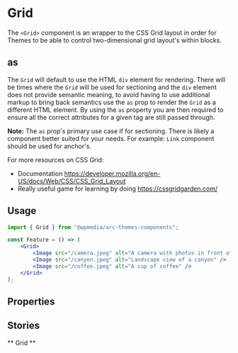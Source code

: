 


<Meta title="Components/Grid" component={Grid} />

# Grid

The `<Grid>` component is an wrapper to the CSS Grid layout in order for Themes to
be able to control two-dimensional grid layout's within blocks.

## as

The `Grid` will default to use the HTML `div` element for rendering. There will be times
where the `Grid` will be used for sectioning and the `div` element does not provide semantic
meaning, to avoid having to use additional markup to bring back semantics use the `as` prop to
render the `Grid` as a different HTML element. By using the `as` property you are then required
to ensure all the correct attributes for a given tag are still passed through.

**Note:** The `as` prop's primary use case if for sectioning. There is likely a component
better suited for your needs. For example: `Link` component should be used for anchor's.

For more resources on CSS Grid:

- Documentation https://developer.mozilla.org/en-US/docs/Web/CSS/CSS_Grid_Layout
- Really useful game for learning by doing https://cssgridgarden.com/

## Usage

```jsx
import { Grid } from "@wpmedia/arc-themes-components";

const Feature = () => (
	<Grid>
		<Image src="/camera.jpeg" alt="A camera with photos in front of it" />
		<Image src="/canyon.jpeg" alt="Landscape view of a canyon" />
		<Image src="/coffee.jpeg" alt="A cup of coffee" />
	</Grid>
);
```

## Properties

<ArgsTable of={Grid} />

## Stories

** Grid **

<Canvas>
	<Story name="Grid">
		<Grid>
			<div style={{ height: "250px", width: "100%", backgroundColor: "rebeccapurple" }}> </div>
			<div style={{ height: "250px", width: "100%", backgroundColor: "antiquewhite" }}> </div>
			<div style={{ height: "250px", width: "100%", backgroundColor: "rebeccapurple" }}> </div>
		</Grid>
	</Story>
</Canvas>
